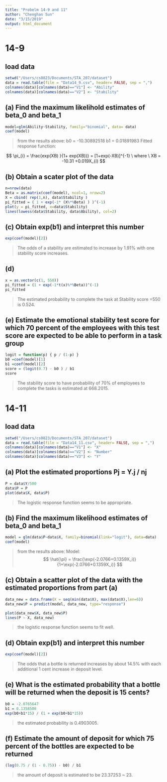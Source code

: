 ```yaml
---
title: "Probelm 14-9 and 11"
author: "Chenghan Sun"
date: "3/15/2019"
output: html_document
---
```


# 14-9
## load data 
```r
setwd("/Users/cs0823/Documents/STA_207/dataset")
data = read.table(file = "Data14_9.csv", header= FALSE, sep = ",")
colnames(data)[colnames(data)=="V1"] <- "Ability"
colnames(data)[colnames(data)=="V2"] <- "Stability"
```

## (a) Find the maximum likelihold estimates of beta_0 and beta_1
```r
model=glm(Ability~Stability, family="binomial", data= data)
coef(model)
```
> from the results above: b0 = -10.30892518 b1 = 0.01891983
  Fitted response function: 
  
$$ \pi_{i} = \frac{exp(XB) }{1+ exp(XB))} = [1+exp(-XB)]^{-1} \ where \ XB = -10.31 +0.019X_{i} $$ 

## (b) Obtain a scater plot of the data 
```r
n=nrow(data)
Beta = as.matrix(coef(model), ncol=1, nrow=2)
X = cbind( rep(1,n), data$Stability )
pi_fitted = ( 1 + exp(-1* (X%*%Beta) ) )^(-1)
plot(y = pi_fitted, x=data$Stability)
lines(lowess(data$Stability, data$Ability), col=2)
```

## (c) Obtain exp(b1) and interpret this number
```r
exp(coef(model)[2])
```
> The odds of a stability are estimated to increase by 1.91% with one stability score increases.

## (d)
```r
x = as.vector(c(1, 550))
pi_fitted = (1 + exp(-1*t(x)%*%Beta))^(-1)
pi_fitted 
```
> The estimated probability to complete the task at Stability score =550 is 0.524.

## (e)  Estimate the emotional stability test score for which 70 percent of the employees with this test score are expected to be able to perform in a task group
```r
logit = function(p) { p / (1-p) }
b0 =coef(model)[1]
b1 =coef(model)[2]
score = (logit(0.7) - b0 ) / b1
score
```
> The stability score to have probability of 70% of employees to complete the tasks is estimated at 668.2015.

# 14-11
## load data
```r
setwd("/Users/cs0823/Documents/STA_207/dataset")
data = read.table(file = "Data14_11.csv", header= FALSE, sep = ",")
colnames(data)[colnames(data)=="V1"] <- "X"
colnames(data)[colnames(data)=="V2"] <- "Number"
colnames(data)[colnames(data)=="V3"] <- "Y"
```

## (a) Plot the estimated proportions Pj = Y.j / nj 
```r
P = data$Y/500
data$P = P
plot(data$X, data$P)
```
> The logistic response function seems to be appropriate.

## (b) Find the maximum likelihood estimates of beta_0 and beta_1
```r
model = glm(data$P~data$X, family=binomial(link="logit"), data=data)
coef(model)
```
> from the results above: 
Model: 
$$ \hat{\pi} = \frac{\exp(-2.0766+0.1359X_i)}{1+\exp(-2.0766+0.1359X_i)} $$

## (c) Obtain a scatter plot of the data with the estimated proportions from part (a)
```r
data_new = data.frame(X = seq(min(data$X), max(data$X),len=6))
data_new$P = predict(model, data_new, type="response")

plot(data_new$X, data_new$P)
lines(P ~ X, data_new)
```
> the logistic response function seems to fit well.

## (d) Obtain exp(b1) and interpret this number
```r
exp(coef(model)[2])
```
> The odds that a bottle is returned increases by about 14.5% with each additional 1 cent increase in deposit level.

## (e) What is the estimated probability that a bottle will be returned when the deposit is 15 cents?
```r
b0 = -2.0765647
b1 = 0.1358508 
exp(b0+b1*15) / (1 + exp(b0+b1*15))
```
> the estimated probability is 0.4903005.

## (f) Estimate the amount of deposit for which 75 percent of the bottles are expected to be returned
```r
(log(0.75 / (1 - 0.75)) - b0) / b1
```
> the amount of deposit is estimated to be 23.37253 ~ 23.  

